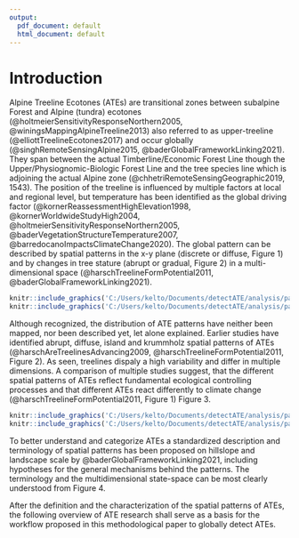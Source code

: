 ```yaml
---
output:
  pdf_document: default
  html_document: default
---
```

# **Introduction**
Alpine Treeline Ecotones (ATEs) are transitional zones between subalpine Forest and Alpine (tundra) ecotones (@holtmeierSensitivityResponseNorthern2005, @winingsMappingAlpineTreeline2013) also referred to as upper-treeline (@elliottTreelineEcotones2017) and occur globally (@singhRemoteSensingAlpine2015, @baderGlobalFrameworkLinking2021). They span between the actual Timberline/Economic Forest Line though the Upper/Physiognomic-Biologic Forest Line and the tree species line which is adjoining the actual Alpine zone (@chhetriRemoteSensingGeographic2019, 1543). The position of the treeline is influenced by multiple factors at local and regional level, but  temperature has been identified as the global driving  factor (@kornerReassessmentHighElevation1998, @kornerWorldwideStudyHigh2004, @holtmeierSensitivityResponseNorthern2005, @baderVegetationStructureTemperature2007, @barredocanoImpactsClimateChange2020). The global pattern can be described by spatial patterns in the x-y plane (discrete or diffuse, Figure 1) and by changes in tree stature (abrupt or gradual, Figure 2) in a multi-dimensional space (@harschTreelineFormPotential2011, @baderGlobalFrameworkLinking2021). 

```r
knitr::include_graphics('C:/Users/kelto/Documents/detectATE/analysis/paper/figures/Figure_1.png')
knitr::include_graphics('C:/Users/kelto/Documents/detectATE/analysis/paper/figures/Figure_2.png')
```

Although recognized, the distribution of ATE patterns have neither been mapped, nor been described yet, let alone explained. Earlier studies have identified abrupt, diffuse, island and krummholz spatial patterns of ATEs (@harschAreTreelinesAdvancing2009, @harschTreelineFormPotential2011, Figure 2). As seen, treelines dispaly a high variability and differ in multiple dimensions. A comparison of multiple studies suggest, that the different spatial patterns of ATEs reflect fundamental ecological controlling processes and that different ATEs react differently to climate change (@harschTreelineFormPotential2011, Figure 1) Figure 3.

```r
knitr::include_graphics('C:/Users/kelto/Documents/detectATE/analysis/paper/figures/Figure_3.png')
knitr::include_graphics('C:/Users/kelto/Documents/detectATE/analysis/paper/figures/Figure_4.png')
```

To better understand and categorize ATEs a standardized description and terminology of spatial patterns has been proposed on hillslope and landscape scale by @baderGlobalFrameworkLinking2021, including hypotheses for the general mechanisms behind the patterns. The terminology and the multidimensional state-space can be most clearly understood from Figure 4. 

After the definition and the characterization of the spatial patterns of ATEs, the following overview of ATE research shall serve as a basis for the workflow proposed in this methodological paper to globally detect ATEs.

